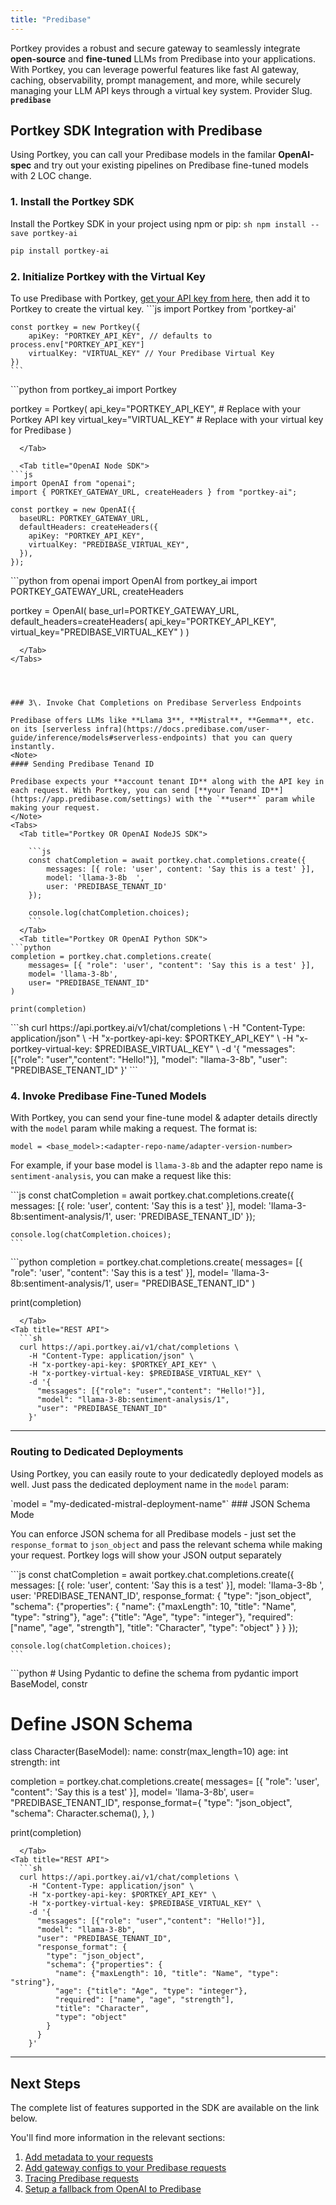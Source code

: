 ```yaml
---
title: "Predibase"
---
```


Portkey provides a robust and secure gateway to seamlessly integrate **open-source** and **fine-tuned** LLMs from Predibase into your applications. With Portkey, you can leverage powerful features like fast AI gateway, caching, observability, prompt management, and more, while securely managing your LLM API keys through a virtual key system.
<Note>
Provider Slug. **`predibase`**
</Note>
## Portkey SDK Integration with Predibase

Using Portkey, you can call your Predibase models in the familar **OpenAI-spec** and try out your existing pipelines on Predibase fine-tuned models with 2 LOC change.

### 1\. Install the Portkey SDK

Install the Portkey SDK in your project using npm or pip:
<Tabs>
  <Tab title="NodeJS">
    ```sh
    npm install --save portkey-ai
    ```
  </Tab>
  <Tab title="Python">
```sh
pip install portkey-ai
```
  </Tab>

</Tabs>




### 2\. Initialize Portkey with the Virtual Key

To use Predibase with Portkey, [get your API key from here](https://app.predibase.com/settings), then add it to Portkey to create the virtual key.
<Tabs>
  <Tab title="NodeJS SDK">
    ```js
    import Portkey from 'portkey-ai'

    const portkey = new Portkey({
        apiKey: "PORTKEY_API_KEY", // defaults to process.env["PORTKEY_API_KEY"]
        virtualKey: "VIRTUAL_KEY" // Your Predibase Virtual Key
    })
    ```
  </Tab>
  <Tab title="Python SDK">
```python
from portkey_ai import Portkey

portkey = Portkey(
    api_key="PORTKEY_API_KEY",  # Replace with your Portkey API key
    virtual_key="VIRTUAL_KEY"   # Replace with your virtual key for Predibase
)
```
  </Tab>

  <Tab title="OpenAI Node SDK">
```js
import OpenAI from "openai";
import { PORTKEY_GATEWAY_URL, createHeaders } from "portkey-ai";

const portkey = new OpenAI({
  baseURL: PORTKEY_GATEWAY_URL,
  defaultHeaders: createHeaders({
    apiKey: "PORTKEY_API_KEY",
    virtualKey: "PREDIBASE_VIRTUAL_KEY",
  }),
});
```
  </Tab>
  <Tab title="OpenAI Python SDK">
```python
from openai import OpenAI
from portkey_ai import PORTKEY_GATEWAY_URL, createHeaders

portkey = OpenAI(
    base_url=PORTKEY_GATEWAY_URL,
    default_headers=createHeaders(
        api_key="PORTKEY_API_KEY",
        virtual_key="PREDIBASE_VIRTUAL_KEY"
    )
)
```
  </Tab>
</Tabs>




### 3\. Invoke Chat Completions on Predibase Serverless Endpoints

Predibase offers LLMs like **Llama 3**, **Mistral**, **Gemma**, etc. on its [serverless infra](https://docs.predibase.com/user-guide/inference/models#serverless-endpoints) that you can query instantly.
<Note>
#### Sending Predibase Tenand ID

Predibase expects your **account tenant ID** along with the API key in each request. With Portkey, you can send [**your Tenand ID**](https://app.predibase.com/settings) with the `**user**` param while making your request.
</Note>
<Tabs>
  <Tab title="Portkey OR OpenAI NodeJS SDK">

    ```js
    const chatCompletion = await portkey.chat.completions.create({
        messages: [{ role: 'user', content: 'Say this is a test' }],
        model: 'llama-3-8b	',
        user: 'PREDIBASE_TENANT_ID'
    });

    console.log(chatCompletion.choices);
    ```
  </Tab>
  <Tab title="Portkey OR OpenAI Python SDK">
```python
completion = portkey.chat.completions.create(
    messages= [{ "role": 'user', "content": 'Say this is a test' }],
    model= 'llama-3-8b',
    user= "PREDIBASE_TENANT_ID"
)

print(completion)
```
  </Tab>
<Tab title="REST API">
  ```sh
  curl https://api.portkey.ai/v1/chat/completions \
    -H "Content-Type: application/json" \
    -H "x-portkey-api-key: $PORTKEY_API_KEY" \
    -H "x-portkey-virtual-key: $PREDIBASE_VIRTUAL_KEY" \
    -d '{
      "messages": [{"role": "user","content": "Hello!"}],
      "model": "llama-3-8b",
      "user": "PREDIBASE_TENANT_ID"
    }'
  ```
  </Tab>

</Tabs>



### 4\. Invoke Predibase Fine-Tuned Models

With Portkey, you can send your fine-tune model & adapter details directly with the `model` param while making a request.
<Note>
The format is:

`model = <base_model>:<adapter-repo-name/adapter-version-number>`
</Note>

For example, if your base model is `llama-3-8b` and the adapter repo name is `sentiment-analysis`, you can make a request like this:

<Tabs>
  <Tab title="Portkey OR OpenAI NodeJS SDK">
    ```js
    const chatCompletion = await portkey.chat.completions.create({
        messages: [{ role: 'user', content: 'Say this is a test' }],
        model: 'llama-3-8b:sentiment-analysis/1',
        user: 'PREDIBASE_TENANT_ID'
    });

    console.log(chatCompletion.choices);
    ```
  </Tab>
  <Tab title="Portkey OR OpenAI Python SDK">
```python
completion = portkey.chat.completions.create(
    messages= [{ "role": 'user', "content": 'Say this is a test' }],
    model= 'llama-3-8b:sentiment-analysis/1',
    user= "PREDIBASE_TENANT_ID"
)

print(completion)
```
  </Tab>
<Tab title="REST API">
  ```sh
  curl https://api.portkey.ai/v1/chat/completions \
    -H "Content-Type: application/json" \
    -H "x-portkey-api-key: $PORTKEY_API_KEY" \
    -H "x-portkey-virtual-key: $PREDIBASE_VIRTUAL_KEY" \
    -d '{
      "messages": [{"role": "user","content": "Hello!"}],
      "model": "llama-3-8b:sentiment-analysis/1",
      "user": "PREDIBASE_TENANT_ID"
    }'
  ```
  </Tab>

</Tabs>



---

### Routing to Dedicated Deployments

Using Portkey, you can easily route to your dedicatedly deployed models as well. Just pass the dedicated deployment name in the `model` param:

<Note>
`model = "my-dedicated-mistral-deployment-name"`
</Note>
### JSON Schema Mode

You can enforce JSON schema for all Predibase models - just set the `response_format` to `json_object` and pass the relevant schema while making your request. Portkey logs will show your JSON output separately

<Tabs>
  <Tab title="Portkey OR OpenAI NodeJS SDK">
    ```js
    const chatCompletion = await portkey.chat.completions.create({
        messages: [{ role: 'user', content: 'Say this is a test' }],
        model: 'llama-3-8b	',
        user: 'PREDIBASE_TENANT_ID',
        response_format: {
          "type": "json_object",
          "schema": {"properties": {
            "name": {"maxLength": 10, "title": "Name", "type": "string"},
            "age": {"title": "Age", "type": "integer"},
            "required": ["name", "age", "strength"],
            "title": "Character",
            "type": "object"
          }
        }
    });

    console.log(chatCompletion.choices);
    ```
  </Tab>
  <Tab title="Portkey OR OpenAI Python SDK">
```python
# Using Pydantic to define the schema
from pydantic import BaseModel, constr

# Define JSON Schema
class Character(BaseModel):
    name: constr(max_length=10)
    age: int
    strength: int

completion = portkey.chat.completions.create(
    messages= [{ "role": 'user', "content": 'Say this is a test' }],
    model= 'llama-3-8b',
    user= "PREDIBASE_TENANT_ID",
    response_format={
        "type": "json_object",
        "schema": Character.schema(),
    },
)

print(completion)
```
  </Tab>
<Tab title="REST API">
  ```sh
  curl https://api.portkey.ai/v1/chat/completions \
    -H "Content-Type: application/json" \
    -H "x-portkey-api-key: $PORTKEY_API_KEY" \
    -H "x-portkey-virtual-key: $PREDIBASE_VIRTUAL_KEY" \
    -d '{
      "messages": [{"role": "user","content": "Hello!"}],
      "model": "llama-3-8b",
      "user": "PREDIBASE_TENANT_ID",
      "response_format": {
        "type": "json_object",
        "schema": {"properties": {
          "name": {"maxLength": 10, "title": "Name", "type": "string"},
          "age": {"title": "Age", "type": "integer"},
          "required": ["name", "age", "strength"],
          "title": "Character",
          "type": "object"
        }
      }
    }'
  ```
  </Tab>

</Tabs>



---

## Next Steps

The complete list of features supported in the SDK are available on the link below.

<Card title="SDK" href="/api-reference/portkey-sdk-client">
</Card>

You'll find more information in the relevant sections:

1. [Add metadata to your requests](/product/observability/metadata)
2. [Add gateway configs to your Predibase requests](/product/ai-gateway/configs)
3. [Tracing Predibase requests](/product/observability/traces)
4. [Setup a fallback from OpenAI to Predibase](/product/ai-gateway/fallbacks)

